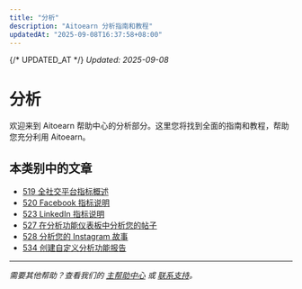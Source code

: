 ```yaml
---
title: "分析"
description: "Aitoearn 分析指南和教程"
updatedAt: "2025-09-08T16:37:58+08:00"
---
```

{/* UPDATED_AT */}
_Updated: 2025-09-08_

# 分析

欢迎来到 Aitoearn 帮助中心的分析部分。这里您将找到全面的指南和教程，帮助您充分利用 Aitoearn。

## 本类别中的文章

- [519 全社交平台指标概述](519-全社交平台指标概述)
- [520 Facebook 指标说明](520-Facebook-指标说明)
- [523 LinkedIn 指标说明](523-LinkedIn-指标说明)
- [527 在分析功能仪表板中分析您的帖子](527-在分析功能仪表板中分析您的帖子)
- [528 分析您的 Instagram 故事](528-分析您的-Instagram-故事)
- [534 创建自定义分析功能报告](534-创建自定义分析功能报告)

---

*需要其他帮助？查看我们的 [主帮助中心](/en/帮助-中心) 或 [联系支持](mailto:hello@aitoearn.com)。*
